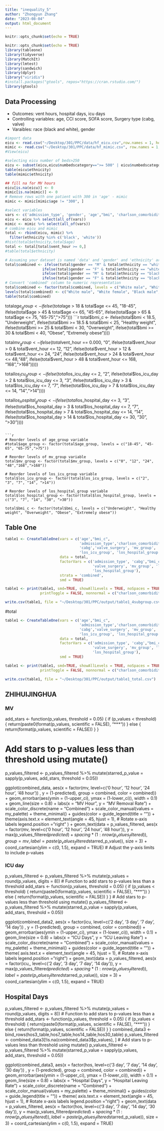 ```yaml
---
title: "inequality_5"
author: "Zhongyun Zhang"
date: "2023-08-04"
output: html_document
---
```


```r
knitr::opts_chunk$set(echo = TRUE)
```

```r
knitr::opts_chunk$set(echo = TRUE)
library(tableone)
library(tidyverse)
library(MatchIt)
library(lmtest)
library(sandwich)
library(dplyr)
library("viridis")
#install.packages("gtools", repos="https://cran.rstudio.com/")
library(gtools)
```

## Data Processing

* Outcomes: vent hours, hospital days, icu days
* Controlling variables: age, CCI score, SOFA score, Surgery type (cabg, valve)
* Varaibles: race (black and white), gender

```r
#import data
eicu <- read.csv("~/Desktop/301/PPC/data/hf_eicu.csv",row.names = 1, header = TRUE)
mimic <- read.csv("~/Desktop/301/PPC/data/hf_mimic.csv", row.names = 1, header = TRUE)
#View(eicu)
```

```r
#selecting eicu number of beds>250 
eicu <- subset(eicu,eicu$numbedscategory==">= 500" | eicu$numbedscategory=="250 - 499")
table(eicu$ethnicity)
table(mimic$ethnicity)
```

```r
## fill na for MV hours
eicu[is.na(eicu)] <- 0
mimic[is.na(mimic)] <- 0
# Remove rows with one patient with 300 in 'age' - mimic
mimic <- mimic[mimic$age != "300", ]
```

```r
#select variables
vars <- c('admission_type', 'gender', 'age',"bmi", 'charlson_comorbidity_index', 'ethnicity', 'cabg', 'valve_surgery', 'sofa', 'vent_hour', 'los_hospital_day', 'los_icu_day')
eicu <- eicu %>% select(all_of(vars))
mimic <- mimic %>% select(all_of(vars))
# combine eicu and mimic
total <- rbind(eicu, mimic) %>%
  filter(ethnicity %in% c('black', 'white'))
#hist(total$ethnicity,total$age)
total <- total[total$vent_hour >= 0,]
#table(total$ethnicity)
```


```r
# Assuming your dataset is named 'data' and 'gender' and 'ethnicity' are existing columns
total$combined <- ifelse(total$gender == "M" & total$ethnicity == "white", "White male",
                 ifelse(total$gender == "F" & total$ethnicity == "white", "White female",
                 ifelse(total$gender == "M" & total$ethnicity == "black", "Black male",
                 ifelse(total$gender == "F" & total$ethnicity == "black", "Black female",NA))))
# Convert 'combined' column to numeric representation
total$combined <- factor(total$combined, levels = c("White male", "White female", "Black male", "Black female"), labels = c(1, 2, 3, 4))
levels(total$combined) <- c("White male", "White female", "Black male", "Black female")
table(total$combined)
```


total$age_group <-  ifelse(total$age > 18 & total$age <= 45, "18-45",
                 ifelse(total$age > 45 & total$age <= 65, "45-65",
                 ifelse(total$age > 65 & total$age <= 75, "65-75",">75")))
```r
total$bmi_c <-  ifelse(total$bmi < 18.5, "Underweight",
                 ifelse(total$bmi >= 18.5 & total$bmi < 25, "Healthy weight",
                 ifelse(total$bmi >= 25 & total$bmi < 30, "Overweight",
                 ifelse(total$bmi >= 30 & total$bmi < 40, "Obese",                                             "Extremely obese"))))


total$mv_group <-  ifelse(total$vent_hour == 0.000, "0",
                 ifelse(total$vent_hour > 0 & total$vent_hour <= 12, "12",
                 ifelse(total$vent_hour > 12 & total$vent_hour <= 24, "24",
                 ifelse(total$vent_hour > 24 & total$vent_hour <= 48,"48",
                 ifelse(total$vent_hour > 48 & total$vent_hour <= 168, "168",">168")))))

total$los_icu_group <-  ifelse(total$los_icu_day <= 2, "2",
                 ifelse(total$los_icu_day > 2 & total$los_icu_day <= 3, "3",
                 ifelse(total$los_icu_day > 3 & total$los_icu_day <= 7, "7",
                 ifelse(total$los_icu_day > 7 & total$los_icu_day <= 14, "14",">14"))))

total$los_hospital_group <-  ifelse(total$los_hospital_day <= 3, "3",
                 ifelse(total$los_hospital_day > 3 & total$los_hospital_day <= 7, "7",
                 ifelse(total$los_hospital_day > 7 & total$los_hospital_day <= 14, "14",
                 ifelse(total$los_hospital_day > 14 & total$los_hospital_day <= 30, "30", 
                        ">30"))))
```

```r
# Reorder levels of age_group variable
#total$age_group <- factor(total$age_group, levels = c("18-45", "45-65", "65-75",">75"))

# Reorder levels of mv_group variable
total$mv_group <- factor(total$mv_group, levels = c("0", "12", "24", "48","168",">168"))

# Reorder levels of los_icu_group variable
total$los_icu_group <- factor(total$los_icu_group, levels = c("2", "3", "7", "14", ">14"))

# Reorder levels of los_hospital_group variable
total$los_hospital_group <- factor(total$los_hospital_group, levels = c("3", "7", "14", "30", ">30"))

total$bmi_c <- factor(total$bmi_c, levels = c("Underweight", "Healthy weight", "Overweight", "Obese", "Extremely obese"))
```

## Table One

```r
table1 <- CreateTableOne(vars = c('age',"bmi_c",
                                  'admission_type','charlson_comorbidity_index', 'sofa',
                                  'cabg','valve_surgery', 'mv_group',
                                  'los_icu_group', 'los_hospital_group'),
                         data = total,
                         factorVars = c('admission_type', 'cabg',"bmi_c",
                                        'valve_surgery', 'mv_group', 'los_icu_group',
                                        'los_hospital_group'),
                         strata = 'combined',
                         smd = TRUE)

table1 <- print(table1, smd=TRUE, showAllLevels = TRUE, noSpaces = TRUE, 
                printToggle = FALSE, nonnormal = c("charlson_comorbidity_index", 'sofa','age'))

write.csv(table1, file = "~/Desktop/301/PPC/output/table1_4subgroup.csv")
```


#total
```r
table1 <- CreateTableOne(vars = c('age',"bmi_c",
                                  'admission_type','charlson_comorbidity_index', 'sofa',
                                  'cabg','valve_surgery', 'mv_group',
                                  'los_icu_group', 'los_hospital_group'),
                         data = total,
                         factorVars = c('admission_type', 'cabg',"bmi_c",
                                        'valve_surgery', 'mv_group', 'los_icu_group',
                                        'los_hospital_group'),
                         smd = TRUE)

table1 <- print(table1, smd=TRUE, showAllLevels = TRUE, noSpaces = TRUE, 
                printToggle = FALSE, nonnormal = c("charlson_comorbidity_index", 'sofa','age'))

write.csv(table1, file = "~/Desktop/301/PPC/output/table1_total.csv")
```


## ZHIHUIJINGHUA

### MV

add_stars <- function(p_values, threshold = 0.05) {
  if (p_values < threshold) {
    return(paste0(format(p_values, scientific = FALSE), "***"))
  } else {
    return(format(p_values, scientific = FALSE))
  }
}

# Add stars to p-values less than threshold using mutate()
p_values_filtered <- p_values_filtered %>% mutate(starred_p_value = sapply(p_values, add_stars, threshold = 0.05))

ggplot(combined_data, aes(x = factor(mv, level=c('0 hour', '12 hour', '24 hour', '48 hour')) , y = (1-predicted), group = combined, color = combined)) +
  geom_errorbar(aes(ymin = (1-upper_ci), ymax = (1-lower_ci)), width = 0.1) +
  geom_line(size = 0.8) +
  labs(x = "MV Hour", y = "MV Removal Rate") +
  scale_color_discrete(name = "Combined") + 
  scale_color_manual(values = my_palette) +
  theme_minimal() +
  guides(color = guide_legend(title = "")) +
  theme(axis.text.x = element_text(angle = 45, hjust = 1),  # Rotate x-axis labels
    legend.position = "right" ) +
  geom_text(data = p_values_filtered, aes(x = factor(mv, level=c('0 hour', '12 hour', '24 hour', '48 hour')), y = max(p_values_filtered$predicted)+spacing *(1:nrow(p_values_filtered)), group = mv,label = paste(p_values_filtered$starred_p_value)), size = 3) +
 coord_cartesian(ylim = c(0, 1.5), expand = TRUE)  # Adjust the y-axis limits to include p-values
 
### ICU day


p_values_filtered <- p_values_filtered %>% 
  mutate(p_values = round(p_values, digits = 8))
# Function to add stars to p-values less than a threshold
add_stars <- function(p_values, threshold = 0.05) {
  if (p_values < threshold) {
    return(paste0(format(p_values, scientific = FALSE), "***"))
  } else {
    return(format(p_values, scientific = FALSE))
  }
}
# Add stars to p-values less than threshold using mutate()
p_values_filtered <- p_values_filtered %>% mutate(starred_p_value = sapply(p_values, add_stars, threshold = 0.05))


ggplot(combined_data2, aes(x = factor(icu, level=c('2 day', '3 day', '7 day', '14 day')) , y = (1-predicted), group = combined, color = combined)) +
  geom_errorbar(aes(ymin = (1-upper_ci), ymax = (1-lower_ci)), width = 0.1) +
  geom_line(size = 0.8) +
  labs(x = "ICU Days", y = "ICU Leaving Rate") +
  scale_color_discrete(name = "Combined") + 
  scale_color_manual(values = my_palette) +
  theme_minimal() +
  guides(color = guide_legend(title = "")) +
  theme(
    axis.text.x = element_text(angle = 45, hjust = 1),  # Rotate x-axis labels
    legend.position = "right") +
  geom_text(data = p_values_filtered, aes(x = factor(icu,, level=c('2 day', '3 day', '7 day', '14 day')), y = max(p_values_filtered$predicted)+spacing *(1:nrow(p_values_filtered)),label = paste(p_values_filtered$starred_p_value)), size = 3) +
 coord_cartesian(ylim = c(0, 1.5), expand = TRUE)  
 
 
## Hospital Days

p_values_filtered <- p_values_filtered %>% 
  mutate(p_values = round(p_values, digits = 8))
# Function to add stars to p-values less than a threshold
add_stars <- function(p_values, threshold = 0.05) {
  if (p_values < threshold) {
    return(paste0(format(p_values, scientific = FALSE), "***"))
  } else {
    return(format(p_values, scientific = FALSE))
  }
}
combined_data3 <- bind_rows(hos3_table,hos7_table,hos14_table,hos30_table)
p_values_filtered <- combined_data3[!is.na(combined_data3$p_values), ]
# Add stars to p-values less than threshold using mutate()
p_values_filtered <- p_values_filtered %>% mutate(starred_p_value = sapply(p_values, add_stars, threshold = 0.05))


ggplot(combined_data3, aes(x = factor(hos, level=c('3 day', '7 day', '14 day', '30 day')) , y = (1-predicted), group = combined, color = combined)) +
  geom_errorbar(aes(ymin = (1-upper_ci), ymax = (1-lower_ci)), width = 0.1) +
  geom_line(size = 0.8) +
  labs(x = "Hospital Days", y = "Hospital Leaving Rate") +
  scale_color_discrete(name = "Combined") + 
  scale_color_manual(values = my_palette) +
  theme_minimal() +
  guides(color = guide_legend(title = "")) +
  theme(
    axis.text.x = element_text(angle = 45, hjust = 1),  # Rotate x-axis labels
    legend.position = "right") +
  geom_text(data = p_values_filtered, aes(x = factor(hos, level=c('3 day', '7 day', '14 day', '30 day')), y = max(p_values_filtered$predicted)+spacing *(1:nrow(p_values_filtered)),label = paste(p_values_filtered$starred_p_value)), size = 3) +
 coord_cartesian(ylim = c(0, 1.5), expand = TRUE)  

